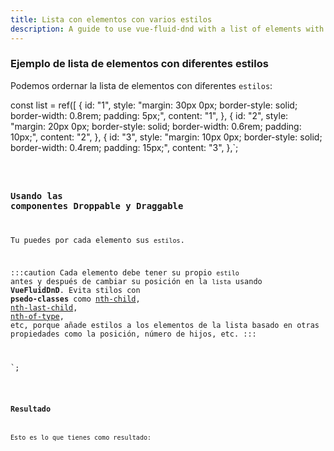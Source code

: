 ```yaml
---
title: Lista con elementos con varios estilos
description: A guide to use vue-fluid-dnd with a list of elements with mixed styles.
---
```



### Ejemplo de lista de elementos con diferentes estilos

Podemos ordernar la lista de elementos con diferentes `estilos`:

  const list = ref([
  {
    id: "1",
    style:
      "margin: 30px 0px; border-style: solid; border-width: 0.8rem; padding: 5px;",
    content: "1",
  },
  {
    id: "2",
    style:
      "margin: 20px 0px; border-style: solid; border-width: 0.6rem; padding: 10px;",
    content: "2",
  },
  {
    id: "3",
    style:
      "margin: 10px 0px; border-style: solid; border-width: 0.4rem; padding: 15px;",
    content: "3",
  },`;

<Code code={listOfNumbers} lang="js" />

### Usando las componentes Droppable y Draggable

Tu puedes por cada elemento sus `estilos`.

:::caution
Cada elemento debe tener su propio `estilo` antes y después de cambiar su posición en la `lista` usando **VueFluidDnD**. Evita stilos con **psedo-classes** como [nth-child](https://developer.mozilla.org/es/docs/Web/CSS/:nth-last-child), [nth-last-child](https://developer.mozilla.org/es/docs/Web/CSS/:nth-last-child), [nth-of-type](https://developer.mozilla.org/es/docs/Web/CSS/:nth-of-type), etc, porque añade estilos a los elementos de la lista basado en otras propiedades como la posición, número de hijos, etc.
:::


<template>
  <Droppable droppable-id="1" direction="vertical" :items="list">
    <ul>
      <Draggable
        v-for="(element, index) in list"
        v-slot="{ setRef }"
        :draggable-id="element.id"
        :index="index"
      >
        <li :style="element.style" :ref="setRef">
          {{ element.content }}
        </li>
      </Draggable>
    </ul>
  </Droppable>
</template>
`;

<Code code={listOfNumberInsideDnD} lang="vue" mark={highlightsDnD} />

### Resultado

Esto es lo que tienes como resultado:

<div class="p-8 bg-[var(--sl-color-gray-6)] h-96">
  <SingleVerticalListWithDiferentStyles client:load />
</div>
